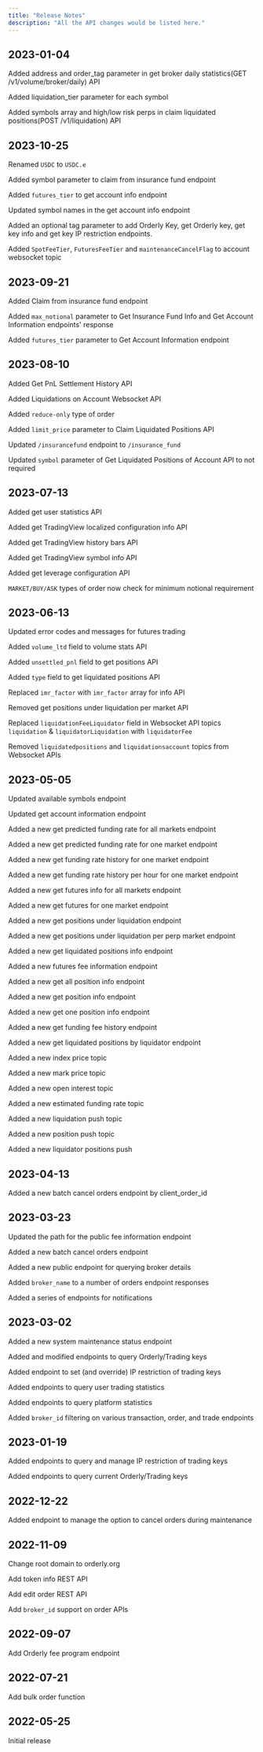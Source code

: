 ```yaml
---
title: "Release Notes"
description: "All the API changes would be listed here."
---
```


## 2023-01-04
Added address and order_tag parameter in get broker daily statistics(GET /v1/volume/broker/daily) API

Added liquidation_tier parameter for each symbol

Added symbols array and high/low risk perps in claim liquidated positions(POST /v1/liquidation) API

## 2023-10-25
Renamed `USDC` to `USDC.e`

Added symbol parameter to claim from insurance fund endpoint

Added `futures_tier` to get account info endpoint

Updated symbol names in the get account info endpoint

Added an optional tag parameter to add Orderly Key, get Orderly key, get key info and get key IP restriction endpoints.

Added `SpotFeeTier`, `FuturesFeeTier` and `maintenanceCancelFlag` to account websocket topic

## 2023-09-21
Added Claim from insurance fund endpoint

Added `max_notional` parameter to Get Insurance Fund Info and Get Account Information endpoints' response

Added `futures_tier` parameter to Get Account Information endpoint

## 2023-08-10
Added Get PnL Settlement History API

Added Liquidations on Account Websocket API

Added `reduce-only` type of order

Added `limit_price` parameter to Claim Liquidated Positions API

Updated `/insurancefund` endpoint to `/insurance_fund`

Updated `symbol` parameter of Get Liquidated Positions of Account API to not required

## 2023-07-13
Added get user statistics API

Added get TradingView localized configuration info API

Added get TradingView history bars API

Added get TradingView symbol info API

Added get leverage configuration API

`MARKET/BUY/ASK` types of order now check for minimum notional requirement

## 2023-06-13
Updated error codes and messages for futures trading

Added `volume_ltd` field to volume stats API

Added `unsettled_pnl` field to get positions API

Added `type` field to get liquidated positions API

Replaced `imr_factor` with `imr_factor` array for info API

Removed get positions under liquidation per market API

Replaced `liquidationFeeLiquidator` field in Websocket API topics `liquidation` & `liquidatorLiquidation` with `liquidatorFee`

Removed `liquidatedpositions` and `liquidationsaccount` topics from Websocket APIs

## 2023-05-05
Updated available symbols endpoint

Updated get account information endpoint

Added a new get predicted funding rate for all markets endpoint

Added a new get predicted funding rate for one market endpoint

Added a new get funding rate history for one market endpoint

Added a new get funding rate history per hour for one market endpoint

Added a new get futures info for all markets endpoint

Added a new get futures for one market endpoint

Added a new get positions under liquidation endpoint

Added a new get positions under liquidation per perp market endpoint

Added a new get liquidated positions info endpoint

Added a new futures fee information endpoint

Added a new get all position info endpoint

Added a new get position info endpoint

Added a new get one position info endpoint

Added a new get funding fee history endpoint

Added a new get liquidated positions by liquidator endpoint

Added a new index price topic

Added a new mark price topic

Added a new open interest topic

Added a new estimated funding rate topic

Added a new liquidation push topic

Added a new position push topic

Added a new liquidator positions push

## 2023-04-13
Added a new batch cancel orders endpoint by client_order_id

## 2023-03-23
Updated the path for the public fee information endpoint

Added a new batch cancel orders endpoint

Added a new public endpoint for querying broker details

Added `broker_name` to a number of orders endpoint responses

Added a series of endpoints for notifications

## 2023-03-02
Added a new system maintenance status endpoint

Added and modified endpoints to query Orderly/Trading keys

Added endpoint to set (and override) IP restriction of trading keys

Added endpoints to query user trading statistics

Added endpoints to query platform statistics

Added `broker_id` filtering on various transaction, order, and trade endpoints

## 2023-01-19
Added endpoints to query and manage IP restriction of trading keys

Added endpoints to query current Orderly/Trading keys

## 2022-12-22
Added endpoint to manage the option to cancel orders during maintenance

## 2022-11-09
Change root domain to orderly.org

Add token info REST API

Add edit order REST API

Add `broker_id` support on order APIs

## 2022-09-07
Add Orderly fee program endpoint

## 2022-07-21
Add bulk order function

## 2022-05-25
Initial release
